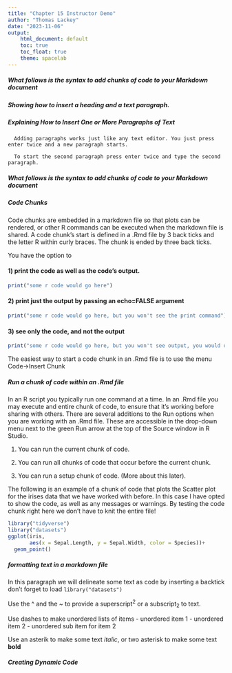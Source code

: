 ```yaml
---
title: "Chapter 15 Instructor Demo"
author: "Thomas Lackey"
date: "2023-11-06"
output:
    html_document: default
    toc: true
    toc_float: true
    theme: spacelab
---
```


##### What follows is the syntax to add chunks of code to your Markdown document
##### Showing how to insert a heading and a text paragraph. 
##### Explaining How to Insert One or More Paragraphs of Text
      
      Adding paragraphs works just like any text editor. You just press enter twice and a new paragraph starts. 
      
      To start the second paragraph press enter twice and type the second paragraph.

##### What follows is the syntax to add chunks of code to your Markdown document
##### Code Chunks

Code chunks are embedded in a markdown file so that plots can be rendered, or other R commands can be executed when the markdown file is shared. 
A code chunk’s start is defined in a .Rmd file by 3 back ticks and the letter R within curly braces. The chunk is ended by three back ticks. 

You have the option to 

#### 1) print the code as well as the code's output. 
```r
print("some r code would go here")
```
#### 2) print just the output by passing an echo=FALSE argument 

```r
print("some r code would go here, but you won't see the print command")
```

#### 3) see only the code, and not the output
```r
print("some r code would go here, but you won't see output, you would only see the print command, you can also choose to surpress messages and warnings")
```

The easiest way to start a code chunk in an .Rmd file is to use the menu Code->Insert Chunk


##### Run a chunk of code within an .Rmd file

In an R script you typically run one command at a time. 
In an .Rmd file you may execute and entire chunk of code, to ensure that it’s working before sharing with others. 
There are several additions to the Run options when you are working with an .Rmd file. These are accessible in the drop-down menu next to the green Run arrow at the top of the Source window in R Studio. 


1. You can run the current chunk of code.


2. You can run all chunks of code that occur before the current chunk.


3. You can run a setup chunk of code. (More about this later). 

The following is an example of a chunk of code that plots the Scatter plot for the irises data that we have worked with before. In this case I have opted to show the code, as well as any messages or warnings. By testing the code chunk right here we don't have to knit the entire file! 

```r
library("tidyverse")
library("datasets")
ggplot(iris, 
       aes(x = Sepal.Length, y = Sepal.Width, color = Species))+
  geom_point()
```

##### formatting text in a markdown file


In this paragraph we will delineate some text as code by inserting a backtick don't forget to load    `library("datasets")`

Use the ^ and the ~ to provide a superscript^2^ or a subscript~2~ to text.

Use dashes to make unordered lists of items
- unordered item 1
- unordered item 2
  - unordered sub item for item 2

Use an asterik to make some text *italic*, or two asterisk to make some text **bold**

##### Creating Dynamic Code
